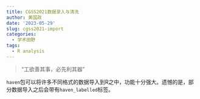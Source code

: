 ```yaml
---
title: CGSS2021数据录入与清洗
author: 黄国政
date: '2023-05-29'
slug: cgss2021-import
categories:
  - 学术田野
tags:
  - R analysis
---
```


> “工欲善其事，必先利其器”

<!--more-->

`haven`包可以将许多不同格式的数据导入到R之中，功能十分强大。遗憾的是，部分数据导入之后会带有`haven_labelled`标签。  


